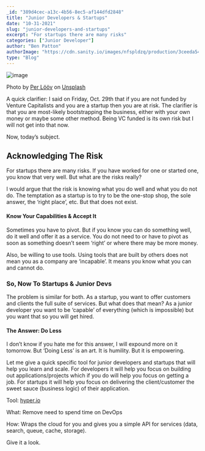 ```yaml
---
_id: "389d4cec-a13c-4b56-8ec5-af144dfd2848"
title: "Junior Developers & Startups"
date: "10-31-2021"
slug: "junior-developers-and-startups"
excerpt: "For startups there are many risks"
categories: ["Junior Developer"]
author: "Ben Patton"
authorImage: "https://cdn.sanity.io/images/nfspldzq/production/3ceeda54221c7c0614ecc51f955c7be39a1da34e-512x512.jpg"
type: "Blog"
---
```


![image](https://cdn.sanity.io/images/nfspldzq/production/21f879bf74db27049b6c576b435601fab11347f4-1600x840.png?w=450)

Photo by [Per Lööv](https://unsplash.com/@perloov?utm_source=medium&utm_medium=referral) on [Unsplash](https://unsplash.com?utm_source=medium&utm_medium=referral)

A quick clarifier: I said on Friday, Oct. 29th that if you are not funded by Venture Capitalists and you are a startup then you are at risk. The clarifier is that you are most-likely bootstrapping the business, either with your own money or maybe some other method. Being VC funded is its own risk but I will not get into that now.

Now, today’s subject.

## Acknowledging The Risk

For startups there are many risks. If you have worked for one or started one, you know that very well. But what are the risks really?

I would argue that the risk is knowing what you do well and what you do not do. The temptation as a startup is to try to be the one-stop shop, the sole answer, the ‘right place’, etc. But that does not exist.

#### Know Your Capabilities & Accept It

Sometimes you have to pivot. But if you know you can do something well, do it well and offer it as a service. You do not need to or have to pivot as soon as something doesn’t seem ‘right’ or where there may be more money.

Also, be willing to use tools. Using tools that are built by others does not mean you as a company are ‘incapable’. It means you know what you can and cannot do.

### So, Now To Startups & Junior Devs

The problem is similar for both. As a startup, you want to offer customers and clients the full suite of services. But what does that mean? As a junior developer you want to be ‘capable’ of everything (which is impossible) but you want that so you will get hired.

#### The Answer: Do Less

I don’t know if you hate me for this answer, I will expound more on it tomorrow. But ‘Doing Less’ is an art. It is humility. But it is empowering.

Let me give a quick specific tool for junior developers and startups that will help you learn and scale. For developers it will help you focus on building out applications/projects which if you do will help you focus on getting a job. For startups it will help you focus on delivering the client/customer the sweet sauce (business logic) of their application.

Tool: [hyper.io](https://hyper.io/)

What: Remove need to spend time on DevOps

How: Wraps the cloud for you and gives you a simple API for services (data, search, queue, cache, storage).

Give it a look.

